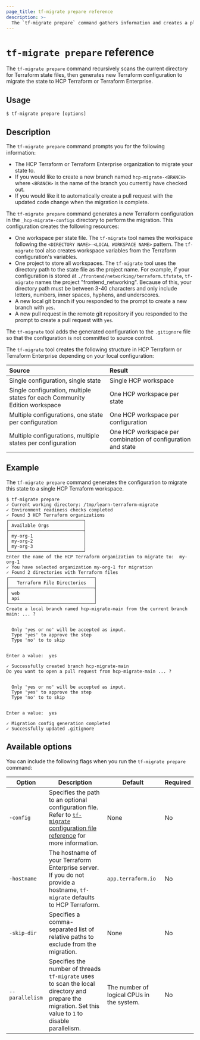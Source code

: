 ```yaml
---
page_title: tf-migrate prepare reference
description: >-
  The `tf-migrate prepare` command gathers information and creates a plan to migrate your Terraform Community Edition state.
---
```


# `tf-migrate prepare` reference

The `tf-migrate prepare` command recursively scans the current directory for Terraform state files, then generates new Terraform configuration to migrate the state to HCP Terraform or Terraform Enterprise. 

## Usage

```
$ tf-migrate prepare [options]
```

## Description

The `tf-migrate prepare` command prompts you for the following information:

- The HCP Terraform or Terraform Enterprise organization to migrate your state to.
- If you would like to create a new branch named `hcp-migrate-<BRANCH>` where `<BRANCH>` is the name of the branch you currently have checked out.  
- If you would like it to automatically create a pull request with the updated code change when the migration is complete.

The `tf-migrate prepare` command generates a new Terraform configuration in the `_hcp-migrate-configs` directory to perform the migration. This configuration creates the following resources:

- One workspace per state file. The `tf-migrate` tool names the workspace following the `<DIRECTORY NAME>-<LOCAL WORKSPACE NAME>` pattern. The `tf-migrate` tool also creates workspace variables from the Terraform configuration's variables.
- One project to store all workspaces. The `tf-migrate` tool uses the directory path to the state file as the project name. For example, if your configuration is stored at `./frontend/networking/terraform.tfstate`, `tf-migrate` names the project "frontend_networking". Because of this, your directory path must be between 3-40 characters and only include letters, numbers, inner spaces, hyphens, and underscores.
- A new local git branch if you responded to the prompt to create a new branch with `yes`.  
- A new pull request in the remote git repository if you responded to the prompt to create a pull request with `yes`.

The `tf-migrate` tool adds the generated configuration to the `.gitignore` file so that the configuration is not committed to source control.

The `tf-migrate` tool creates the following structure in HCP Terraform or Terraform Enterprise depending on your local configuration:

| Source | Result |
| :---- | :---- |
| Single configuration, single state | Single HCP workspace |
| Single configuration, multiple states for each Community Edition workspace | One HCP workspace per state |
| Multiple configurations, one state per configuration | One HCP workspace per configuration |
| Multiple configurations, multiple states per configuration | One HCP workspace per combination of configuration and state |

## Example


The `tf-migrate prepare` command generates the configuration to migrate this state to a single HCP Terraform workspace.

<CodeBlockConfig hideClipboard>

```
$ tf-migrate prepare
✓ Current working directory: /tmp/learn-terraform-migrate
✓ Environment readiness checks completed
✓ Found 3 HCP Terraform organizations
┌────────────────────────────┐
│ Available Orgs             │
├────────────────────────────┤
│ my-org-1                   │
│ my-org-2                   │
│ my-org-3                   │
└────────────────────────────┘
Enter the name of the HCP Terraform organization to migrate to:  my-org-1
✓ You have selected organization my-org-1 for migration
✓ Found 2 directories with Terraform files
┌────────────────────────────────┐
│   Terraform File Directories   │
├────────────────────────────────┤
│ web                            │
│ api                            │
└────────────────────────────────┘
Create a local branch named hcp-migrate-main from the current branch main: ... ?


  Only 'yes or no' will be accepted as input.
  Type 'yes' to approve the step
  Type 'no' to to skip


Enter a value:  yes

✓ Successfully created branch hcp-migrate-main
Do you want to open a pull request from hcp-migrate-main ... ?


  Only 'yes or no' will be accepted as input.
  Type 'yes' to approve the step
  Type 'no' to to skip


Enter a value:  yes

✓ Migration config generation completed
✓ Successfully updated .gitignore
```

</CodeBlockConfig>

## Available options

You can include the following flags when you run the `tf-migrate prepare` command:

| Option | Description | Default | Required |
| ------ | ----------- | ------- | -------- |
| `-config` | Specifies the path to an optional configuration file. Refer to  [`tf-migrate` configuration file reference](/terraform/migrate/reference/configuration) for more information. | None | No |
| `-hostname` | The hostname of your Terraform Enterprise server. If you do not provide a hostname, `tf-migrate` defaults to HCP Terraform. | `app.terraform.io` | No |
| `-skip-dir` | Specifies a comma-separated list of relative paths to exclude from the migration. | None | No |
|`--parallelism` | Specifies the number of threads `tf-migrate` uses to scan the local directory and prepare the migration. Set this value to `1` to disable parallelism. | The number of logical CPUs in the system. | No |
